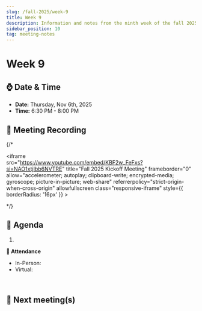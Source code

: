 ```yaml
---
slug: /fall-2025/week-9
title: Week 9
description: Information and notes from the ninth week of the fall 2025 semester for the UMass Lowell Cloud Computing Club. 
sidebar_position: 10
tag: meeting-notes
---
```


# Week 9

## ⌚ Date & Time

- **Date:** Thursday, Nov 6th, 2025
- **Time:** 6:30 PM - 8:00 PM 

## 🎥 Meeting Recording
{/* <div class="iframe-container">
    <iframe  
        src="https://www.youtube.com/embed/KBF2w_FeFxs?si=NAO1xtjIbb6NVTRE" 
        title="Fall 2025 Kickoff Meeting" 
        frameborder="0" 
        allow="accelerometer; autoplay; clipboard-write; encrypted-media; gyroscope; picture-in-picture; web-share" 
        referrerpolicy="strict-origin-when-cross-origin" 
        allowfullscreen
        class="responsive-iframe"
        style={{
            borderRadius: '16px'
        }}
    >
    </iframe>
</div> */}

## 🚩 Agenda
1. 

**📄 Attendance**
- In-Person: 
- Virtual: 
<br/>


## 🚀 Next meeting(s)
